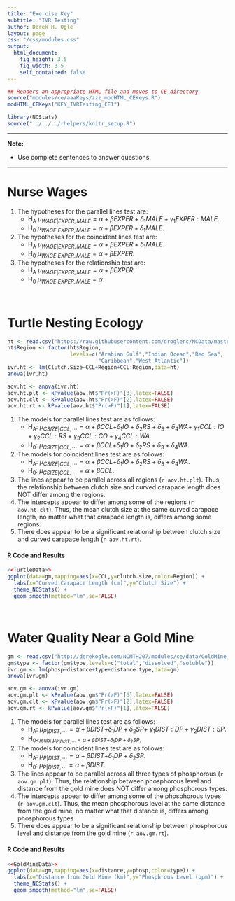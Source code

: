 ```yaml
---
title: "Exercise Key"
subtitle: "IVR Testing"
author: Derek H. Ogle
layout: page
css: "/css/modules.css"
output:
  html_document:
    fig_height: 3.5
    fig_width: 3.5
    self_contained: false
---
```


```r
## Renders an appropriate HTML file and moves to CE directory
source("modules/ce/aaaKeys/zzz_modHTML_CEKeys.R")
modHTML_CEKeys("KEY_IVRTesting_CE1")
```

```r
library(NCStats)
source("../../../rhelpers/knitr_setup.R")
```

----

<div class="alert alert-warning">
<strong>Note:</strong> 
<ul>
  <li>Use complete sentences to answer questions.</li>
</ul>
</div>

----

# Nurse Wages

1. The hypotheses for the parallel lines test are:
    * H<sub>A</sub> $\mu_{WAGE|EXPER,MALE} = \alpha+\beta EXPER+\delta_{1}MALE+\gamma_{1}EXPER:MALE$.
    * H<sub>0</sub> $\mu_{WAGE|EXPER,MALE} = \alpha+\beta EXPER+\delta_{1}MALE$.
1. The hypotheses for the coincident lines test are:
    * H<sub>A</sub> $\mu_{WAGE|EXPER,MALE} = \alpha+\beta EXPER+\delta_{1}MALE$.
    * H<sub>0</sub> $\mu_{WAGE|EXPER,MALE} = \alpha+\beta EXPER$.
1. The hypotheses for the relationship test are:
    * H<sub>A</sub> $\mu_{WAGE|EXPER,MALE} = \alpha+\beta EXPER$.
    * H<sub>0</sub> $\mu_{WAGE|EXPER,MALE} = \alpha$.
 
&nbsp;

# Turtle Nesting Ecology
```r
ht <- read.csv("https://raw.githubusercontent.com/droglenc/NCData/master/HawksbillTurtles.csv")
ht$Region <- factor(ht$Region,
                    levels=c("Arabian Gulf","Indian Ocean","Red Sea",
                             "Caribbean","West Atlantic"))
ivr.ht <- lm(Clutch.Size~CCL+Region+CCL:Region,data=ht)
anova(ivr.ht)
```
```r
aov.ht <- anova(ivr.ht)
aov.ht.plt <- kPvalue(aov.ht$"Pr(>F)"[3],latex=FALSE)
aov.ht.clt <- kPvalue(aov.ht$"Pr(>F)"[2],latex=FALSE)
aov.ht.rt <- kPvalue(aov.ht$"Pr(>F)"[1],latex=FALSE)
```

1. The models for parallel lines test are as follows:
    * H<sub>A</sub>: $\mu_{CSIZE|CCL,\cdots} = \alpha+\beta CCL+$$\delta_{1}IO+\delta_{2}RS+\delta_{3}+\delta_{4}WA+$ $\gamma_{1}CCL:IO+\gamma_{2}CCL:RS+\gamma_{3}CCL:CO+\gamma_{4}CCL:WA$.
    * H<sub>0</sub>: $\mu_{CSIZE|CCL,\cdots} = \alpha+\beta CCL+$$\delta_{1}IO+\delta_{2}RS+\delta_{3}+\delta_{4}WA$.
1. The models for coincident lines test are as follows:
    * H<sub>A</sub>: $\mu_{CSIZE|CCL,\cdots} = \alpha+\beta CCL+$$\delta_{1}IO+\delta_{2}RS+\delta_{3}+\delta_{4}WA$.
    * H<sub>0</sub>: $\mu_{CSIZE|CCL,\cdots} = \alpha+\beta CCL$.
1. The lines appear to be parallel across all regions (`r aov.ht.plt`). Thus, the relationship between clutch size and curved carapace length does NOT differ among the regions.
1. The intercepts appear to differ among some of the regions (`r aov.ht.clt`). Thus, the mean clutch size at the same curved carapace length, no matter what that carapace length is, differs among some regions.
1. There does appear to be a significant relationship between clutch size and curved carapace length (`r aov.ht.rt`).

#### R Code and Results
```r
<<TurtleData>>
ggplot(data=gm,mapping=aes(x=CCL,y=clutch.size,color=Region)) +  
  labs(x="Curved Carapace Length (cm)",y="Clutch Size") +  
  theme_NCStats() +  
  geom_smooth(method="lm",se=FALSE)
```

&nbsp;

# Water Quality Near a Gold Mine
```r
gm <- read.csv("http://derekogle.com/NCMTH207/modules/ce/data/GoldMine.csv")
gm$type <- factor(gm$type,levels=c("total","dissolved","soluble"))
ivr.gm <- lm(phosp~distance+type+distance:type,data=gm)
anova(ivr.gm)
```
```r
aov.gm <- anova(ivr.gm)
aov.gm.plt <- kPvalue(aov.gm$"Pr(>F)"[3],latex=FALSE)
aov.gm.clt <- kPvalue(aov.gm$"Pr(>F)"[2],latex=FALSE)
aov.gm.rt <- kPvalue(aov.gm$"Pr(>F)"[1],latex=FALSE)
```

1. The models for parallel lines test are as follows:
    * H<sub>A</sub>: $\mu_{P|DIST,\cdots} = \alpha+\beta DIST+$$\delta_{1}DP+\delta_{2}SP+$ $\gamma_{1}DIST:DP+\gamma_{2}DIST:SP$.
    * H<sub>0</sub: $\mu_{P|DIST,\cdots} = \alpha+\beta DIST+$$\delta_{1}DP+\delta_{2}SP$.
1. The models for coincident lines test are as follows:
    * H<sub>A</sub>: $\mu_{P|DIST,\cdots} = \alpha+\beta DIST+$$\delta_{1}DP+\delta_{2}SP$.
    * H<sub>0</sub>: $\mu_{P|DIST,\cdots} = \alpha+\beta DIST$.
1. The lines appear to be parallel across all three types of phosphorous (`r aov.gm.plt`). Thus, the relationship between phosphorous level and distance from the gold mine does NOT differ among phosphorous types.
1. The intercepts appear to differ among some of the phosphorous types (`r aov.gm.clt`). Thus, the mean phosphorous level at the same distance from the gold mine, no matter what that distance is, differs among phosphorous types
1. There does appear to be a significant relationship between phosphorous level and distance from the gold mine (`r aov.gm.rt`).

#### R Code and Results
```r
<<GoldMineData>>
ggplot(data=gm,mapping=aes(x=distance,y=phosp,color=type)) +  
  labs(x="Distance from Gold Mine (km)",y="Phosphrous Level (ppm)") +  
  theme_NCStats() +  
  geom_smooth(method="lm",se=FALSE)
```
